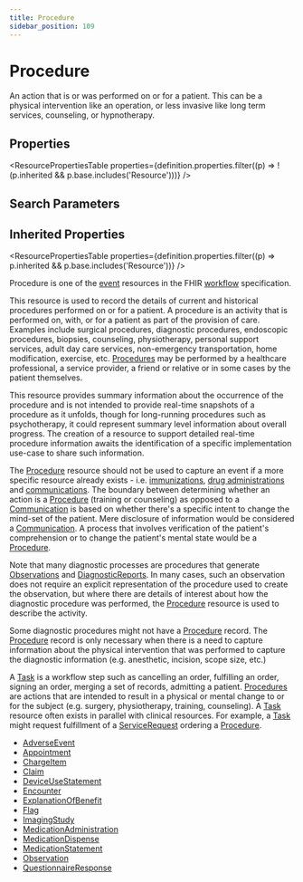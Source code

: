 ```yaml
---
title: Procedure
sidebar_position: 109
---
```


# Procedure

An action that is or was performed on or for a patient. This can be a physical intervention like an operation, or less invasive like long term services, counseling, or hypnotherapy.

<Tabs queryString="section">
<TabItem value="schema" label="Schema" default>


## Properties


<ResourcePropertiesTable properties={definition.properties.filter((p) => !(p.inherited && p.base.includes('Resource')))} />

## Search Parameters

<SearchParamsTable searchParams={definition.searchParameters} />

## Inherited Properties

<ResourcePropertiesTable properties={definition.properties.filter((p) => p.inherited && p.base.includes('Resource'))} />

</TabItem>
  <TabItem value="usage" label="Usage">
    <div> <a name="scope"></a>  <p>Procedure is one of the <a href="https://www.hl7.org/fhir/workflow.html#event">event</a> resources in the FHIR <a href="https://www.hl7.org/fhir/workflow.html">workflow</a> specification.</p>  <p> This resource is used to record the details of current and historical procedures performed on or for a patient. A procedure is an activity  that is performed on, with, or for a patient as part of the provision of care. Examples include surgical  procedures, diagnostic procedures, endoscopic procedures, biopsies, counseling, physiotherapy, personal support services, adult day care services, non-emergency transportation, home modification, exercise, etc. <a href="/docs/api/fhir/resources/procedure">Procedures</a> may be performed by a healthcare professional, a service provider, a friend or relative or in some cases by the patient themselves. </p> <p> This resource provides summary information about the occurrence of the procedure and is not intended to provide real-time snapshots of a procedure as it unfolds, though for long-running procedures such as psychotherapy, it could represent summary level information about overall progress.  The creation of a resource to support detailed real-time procedure information awaits the identification of a specific implementation use-case to share such information. </p> </div>
    </TabItem>
  <TabItem value="relationships" label="Relationships">
    <div> <a name="bnr"></a>  <p> The <a href="/docs/api/fhir/resources/procedure">Procedure</a> resource should not be used to capture an event if a more specific resource already exists - i.e.  <a href="/docs/api/fhir/resources/immunization">immunizations</a>, <a href="/docs/api/fhir/resources/medicationadministration">drug administrations</a> and <a href="/docs/api/fhir/resources/communication">communications</a>. The boundary between determining whether an action is a <a href="/docs/api/fhir/resources/procedure">Procedure</a>  (training or counseling) as opposed to a <a href="/docs/api/fhir/resources/communication">Communication</a> is based on whether there's a specific intent to change the mind-set of the patient.  Mere disclosure of information would be considered a <a href="/docs/api/fhir/resources/communication">Communication</a>.  A process that involves verification of the patient's comprehension or to change the patient's mental state would be a <a href="/docs/api/fhir/resources/procedure">Procedure</a>. </p> <p> Note that many diagnostic processes are procedures that generate <a href="/docs/api/fhir/resources/observation">Observations</a> and  <a href="/docs/api/fhir/resources/diagnosticreport">DiagnosticReports</a>. In many cases,  such an observation does not require an explicit representation of the procedure used to create the  observation, but where there are details of interest about how the diagnostic procedure was performed,  the <a href="/docs/api/fhir/resources/procedure">Procedure</a> resource is used to describe the activity. </p> <p> Some diagnostic procedures might not have a <a href="/docs/api/fhir/resources/procedure">Procedure</a> record. The <a href="/docs/api/fhir/resources/procedure">Procedure</a> record is only necessary when  there is a need to capture information about the physical intervention that was performed to capture the diagnostic  information (e.g. anesthetic, incision, scope size, etc.)</p> <p> A <a href="/docs/api/fhir/resources/task">Task</a> is a workflow step such as cancelling an order, fulfilling an order, signing an order, merging a set of records, admitting a patient.  <a href="/docs/api/fhir/resources/procedure">Procedures</a> are actions that are intended to result in a physical or mental change to or for the subject (e.g. surgery, physiotherapy, training, counseling).  A <a href="/docs/api/fhir/resources/task">Task</a> resource often exists in parallel with clinical resources. For example, a <a href="/docs/api/fhir/resources/task">Task</a> might request fulfillment of a <a href="/docs/api/fhir/resources/servicerequest">ServiceRequest</a> ordering a <a href="/docs/api/fhir/resources/procedure">Procedure</a>. </p>  </div>
    </TabItem>
  
  <TabItem value="referencedBy" label="Referenced By">
    <ul><li><a href="/docs/api/fhir/resources/adverseevent">AdverseEvent</a></li>
<li><a href="/docs/api/fhir/resources/appointment">Appointment</a></li>
<li><a href="/docs/api/fhir/resources/chargeitem">ChargeItem</a></li>
<li><a href="/docs/api/fhir/resources/claim">Claim</a></li>
<li><a href="/docs/api/fhir/resources/deviceusestatement">DeviceUseStatement</a></li>
<li><a href="/docs/api/fhir/resources/encounter">Encounter</a></li>
<li><a href="/docs/api/fhir/resources/explanationofbenefit">ExplanationOfBenefit</a></li>
<li><a href="/docs/api/fhir/resources/flag">Flag</a></li>
<li><a href="/docs/api/fhir/resources/imagingstudy">ImagingStudy</a></li>
<li><a href="/docs/api/fhir/resources/medicationadministration">MedicationAdministration</a></li>
<li><a href="/docs/api/fhir/resources/medicationdispense">MedicationDispense</a></li>
<li><a href="/docs/api/fhir/resources/medicationstatement">MedicationStatement</a></li>
<li><a href="/docs/api/fhir/resources/observation">Observation</a></li>
<li><a href="/docs/api/fhir/resources/questionnaireresponse">QuestionnaireResponse</a></li></ul>
    </TabItem>

</Tabs>
